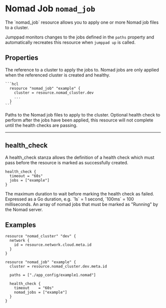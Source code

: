
# Nomad Job `nomad_job`

<Intro>
The `nomad_job` resource allows you to apply one or more Nomad job files to
a cluster.

Jumppad monitors changes to the jobs defined in the `paths` property and 
automatically recreates this resource when `jumppad up` is called.
</Intro>

## Properties

<Properties>
  <Property name="cluster" type="nomad_cluster" required="true" value="">
    The reference to a cluster to apply the jobs to. Nomad jobs
    are only applied when the referenced cluster is created and healthy.

    ```hcl
      resource "nomad_job" "example" {
        cluster = resource.nomad_cluster.dev
        ...
      }
    ```
  </Property>
  <Property name="paths" type="[]string" required="true" value="">
    Paths to the Nomad job files to apply to the cluster.
  </Property>

  <Property name="health_check" type="#health_check" required="false" value="">
    Optional health check to perform after the jobs have been applied, this resource
    will not complete until the health checks are passing.
  </Property>
</Properties>

---

## health_check

A health_check stanza allows the definition of a health check which must pass before the resource is marked as successfully created.

```hcl
health_check {
  timeout = "60s"
  jobs = ["example"]
}
```

<Properties>
  <Property name="timeout" type="duration" required="true" value="">
    The maximum duration to wait before marking the health check as failed. 
    Expressed as a Go duration, e.g. `1s` = 1 second, `100ms` = 100 milliseconds.
  </Property>

  <Property name="jobs" type="[]string" required="true" value="">
    An array of nomad jobs that must be marked as "Running" by the Nomad
    server.
  </Property>
</Properties>


<MetaProperties/>

## Examples

```hcl
resource "nomad_cluster" "dev" {
  network {
    id = resource.network.cloud.meta.id
  }
}

resource "nomad_job" "example" {
  cluster = resource.nomad_cluster.dev.meta.id

  paths = ["./app_config/example1.nomad"]

  health_check {
    timeout    = "60s"
    nomad_jobs = ["example"]
  }
}

```